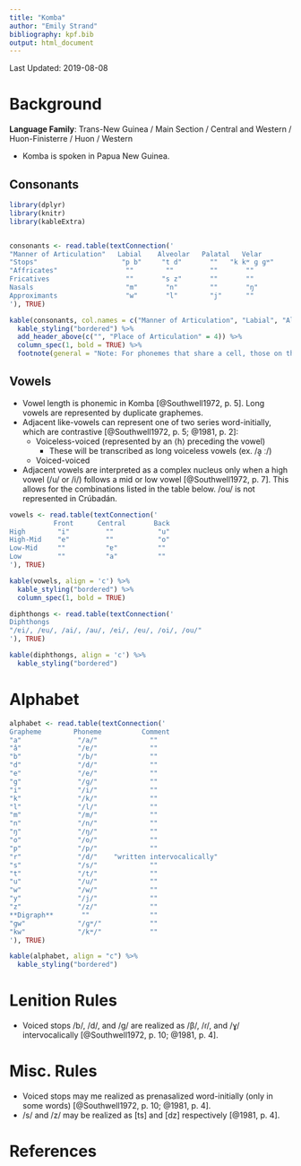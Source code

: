 ```yaml
---
title: "Komba"
author: "Emily Strand"
bibliography: kpf.bib
output: html_document
---
```


Last Updated: 2019-08-08

# Background

**Language Family**: Trans-New Guinea / Main Section / Central and Western / Huon-Finisterre / Huon / Western

* Komba is spoken in Papua New Guinea.

## Consonants

```r

library(dplyr)
library(knitr)
library(kableExtra)


consonants <- read.table(textConnection('
"Manner of Articulation"   Labial    Alveolar   Palatal   Velar
"Stops"                     "p b"     "t d"       ""   "k kʷ ɡ ɡʷ"
"Affricates"                 ""        ""         ""       ""
Fricatives                   ""       "s z"       ""       ""
Nasals                       "m"       "n"        ""       "ŋ"
Approximants                 "w"       "l"        "j"      ""
'), TRUE)

kable(consonants, col.names = c("Manner of Articulation", "Labial", "Alveolar", "Palatal", "Velar"), align = 'c') %>%
  kable_styling("bordered") %>%
  add_header_above(c("", "Place of Articulation" = 4)) %>%
  column_spec(1, bold = TRUE) %>%
  footnote(general = "Note: For phonemes that share a cell, those on the left are voiceless and those on the right are voiced. Phonemes with the diacritic (ʷ) are labialized.", general_title = "")
```  

## Vowels

* Vowel length is phonemic in Komba [@Southwell1972, p. 5]. Long vowels are represented by duplicate graphemes.
* Adjacent like-vowels can represent one of two series word-initially, which are contrastive [@Southwell1972, p. 5; @1981, p. 2]:
    - Voiceless-voiced (represented by an ⟨h⟩ preceding the vowel)
        * These will be transcribed as long voiceless vowels (ex. /ḁ ː/)
    - Voiced-voiced
* Adjacent vowels are interpreted as a complex nucleus only when a high vowel (/u/ or /i/) follows a mid or low vowel [@Southwell1972, p. 7]. This allows for the combinations listed in the table below. /ou/ is not represented in Crúbadán.

```r

vowels <- read.table(textConnection('
           Front      Central       Back
High        "i"         ""           "u"
High-Mid    "e"         ""           "o"
Low-Mid     ""          "ɐ"          ""
Low         ""          "a"          ""
'), TRUE)

kable(vowels, align = 'c') %>%
  kable_styling("bordered") %>%
  column_spec(1, bold = TRUE)

diphthongs <- read.table(textConnection('
Diphthongs
"/ɐi/, /ɐu/, /ai/, /au/, /ei/, /eu/, /oi/, /ou/"
'), TRUE)

kable(diphthongs, align = 'c') %>%
  kable_styling("bordered")
```

# Alphabet

```r

alphabet <- read.table(textConnection('
Grapheme        Phoneme          Comment
"a"              "/a/"             ""
"â"              "/ɐ/"             ""
"b"              "/b/"             ""
"d"              "/d/"             ""
"e"              "/e/"             ""
"g"              "/ɡ/"             ""
"i"              "/i/"             ""
"k"              "/k/"             ""
"l"              "/l/"             ""
"m"              "/m/"             ""
"n"              "/n/"             ""
"ŋ"              "/ŋ/"             ""
"o"              "/o/"             ""
"p"              "/p/"             ""
"r"              "/d/"    "written intervocalically"
"s"              "/s/"             ""
"t"              "/t/"             ""
"u"              "/u/"             ""
"w"              "/w/"             ""
"y"              "/j/"             ""
"z"              "/z/"             ""
**Digraph**       ""               ""
"gw"             "/ɡʷ/"            ""
"kw"             "/kʷ/"            ""
'), TRUE)

kable(alphabet, align = "c") %>%
  kable_styling("bordered")
```

# Lenition Rules

* Voiced stops /b/, /d/, and /ɡ/ are realized as /β/, /ɾ/, and /ɣ/ intervocalically [@Southwell1972, p. 10; @1981, p. 4].

# Misc. Rules

* Voiced stops may me realized as prenasalized word-initially (only in some words) [@Southwell1972, p. 10; @1981, p. 4].
* /s/ and /z/ may be realized as [ts] and [dz] respectively [@1981, p. 4].

# References
